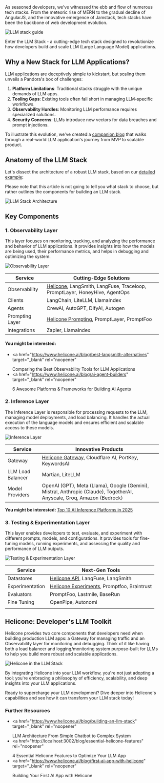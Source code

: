 As seasoned developers, we've witnessed the ebb and flow of numerous tech stacks. From the meteoric rise of MERN to the gradual decline of AngularJS, and the innovative emergence of Jamstack, tech stacks have been the backbone of web development evolution.

![LLM stack guide](/static/blog/llm-stack-guide/cover.webp)

Enter the LLM Stack - a cutting-edge tech stack designed to revolutionize how developers build and scale LLM (Large Language Model) applications.

## Why a New Stack for LLM Applications?

LLM applications are deceptively simple to kickstart, but scaling them unveils a Pandora's box of challenges:

1. **Platform Limitations**: Traditional stacks struggle with the unique demands of LLM apps.
2. **Tooling Gaps**: Existing tools often fall short in managing LLM-specific workflows.
3. **Observability Hurdles**: Monitoring LLM performance requires specialized solutions.
4. **Security Concerns**: LLMs introduce new vectors for data breaches and prompt injections.

To illustrate this evolution, we've created a <a href="/blog/building-an-llm-stack" target="_blank" rel="noopener">companion blog</a> that walks through a real-world LLM application's journey from MVP to scalable product.

## Anatomy of the LLM Stack

Let's dissect the architecture of a robust LLM stack, based on our <a href="/blog/building-an-llm-stack" target="_blank" rel="noopener">detailed example</a>:

Please note that this article is not going to tell you what stack to choose, but rather outlines the components for building an LLM stack.

![LLM Stack Architecture](/static/blog/llm-stack-guide/llm-architecture.webp)

## Key Components

### 1. Observability Layer

This layer focuses on monitoring, tracking, and analyzing the performance and behavior of LLM applications. It provides insights into how the models are being used, their performance metrics, and helps in debugging and optimizing the system.

![Observability Layer](/static/blog/llm-stack-guide/observability-layer.webp)

| Service         | Cutting-Edge Solutions                                                                                                                           |
| --------------- | ------------------------------------------------------------------------------------------------------------------------------------------------ |
| Observability   | <a href="https://www.helicone.ai/" target="_blank" rel="noopener">Helicone</a>, LangSmith, LangFuse, Traceloop, PromptLayer, HoneyHive, AgentOps |
| Clients         | LangChain, LiteLLM, LlamaIndex                                                                                                                   |
| Agents          | CrewAI, AutoGPT, DifyAI, Autogen                                                                                                                 |
| Prompting Layer | <a href="https://docs.helicone.ai/features/prompts" target="_blank" rel="noopener">Helicone Prompting</a>, PromptLayer, PromptFoo                |
| Integrations    | Zapier, LlamaIndex                                                                                                                               |

#### You might be interested:

- <a
    href="https://www.helicone.ai/blog/best-langsmith-alternatives"
    target="_blank"
    rel="noopener"
  >
    Comparing the Best Observability Tools for LLM Applications
  </a>
- <a
    href="https://www.helicone.ai/blog/ai-agent-builders"
    target="_blank"
    rel="noopener"
  >
    6 Awesome Platforms & Frameworks for Building AI Agents
  </a>

### 2. Inference Layer

The Inference Layer is responsible for processing requests to the LLM, managing model deployments, and load balancing. It handles the actual execution of the language models and ensures efficient and scalable access to these models.

![Inference Layer](/static/blog/llm-stack-guide/inference-layer.webp)

| Service           | Innovative Products                                                                                                                                                   |
| ----------------- | --------------------------------------------------------------------------------------------------------------------------------------------------------------------- |
| Gateway           | <a href="https://docs.helicone.ai/getting-started/integration-method/gateway" target="_blank" rel="noopener">Helicone Gateway</a>, Cloudflare AI, PortKey, KeywordsAI |
| LLM Load Balancer | Martian, LiteLLM                                                                                                                                                      |
| Model Providers   | OpenAI (GPT), Meta (Llama), Google (Gemini), Mistral, Anthropic (Claude), TogetherAI, Anyscale, Groq, Amazon (Bedrock)                                                |

**You might be interested:** <a href="https://www.helicone.ai/blog/llm-api-providers" target="_blank" rel="noopener">Top 10 AI Inference Platforms in 2025</a>

### 3. Testing & Experimentation Layer

This layer enables developers to test, evaluate, and experiment with different prompts, models, and configurations. It provides tools for fine-tuning models, running experiments, and assessing the quality and performance of LLM outputs.

![Testing & Experimentation Layer](/static/blog/llm-stack-guide/testing-layer.webp)

| Service         | Next-Gen Tools                                                                                                                           |
| --------------- | ---------------------------------------------------------------------------------------------------------------------------------------- |
| Datastores      | <a href="https://docs.helicone.ai/rest/request/post-v1requestquery" target="_blank" rel="noopener">Helicone API</a>, LangFuse, LangSmith |
| Experimentation | <a href="https://docs.helicone.ai/features/experiments" target="_blank" rel="noopener">Helicone Experiments</a>, Promptfoo, Braintrust   |
| Evaluators      | PromptFoo, Lastmile, BaseRun                                                                                                             |
| Fine Tuning     | OpenPipe, Autonomi                                                                                                                       |
|                 |

## Helicone: Developer's LLM Toolkit

Helicone provides two core components that developers need when building production LLM apps: a Gateway for managing traffic and an Observability layer for monitoring and debugging. Think of it like having both a load balancer and logging/monitoring system purpose-built for LLMs to help you build more robust and scalable applications.

![Helicone in the LLM Stack](/static/pasted_images/llm-stack-helicone-in-picture.png)

By integrating Helicone into your LLM workflow, you're not just adopting a tool; you're embracing a philosophy of efficiency, scalability, and deep insights into your LLM applications.

Ready to supercharge your LLM development? Dive deeper into Helicone's capabilities and see how it can transform your LLM stack today!

### Further Resources

- <a
    href="https://www.helicone.ai/blog/building-an-llm-stack"
    target="_blank"
    rel="noopener"
  >
    LLM Architecture From Simple Chatbot to Complex System
  </a>
- <a
    href="http://localhost:3002/blog/essential-helicone-features"
    rel="noopener"
  >
    4 Essential Helicone Features to Optimize Your LLM App
  </a>
- <a
    href="https://www.helicone.ai/blog/first-ai-app-with-helicone"
    target="_blank"
    rel="noopener"
  >
    Building Your First AI App with Helicone
  </a>

<Questions />
